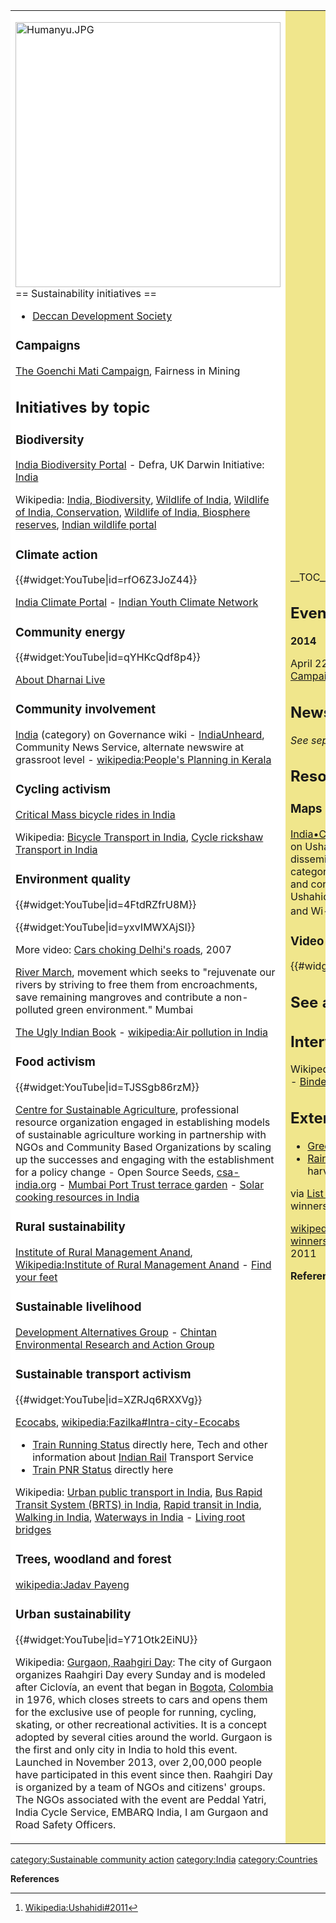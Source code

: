 {| cellpadding="8" cellspacing="0"
|- valign="top" 
| style="background:white" width="52%"|

[[File:Humanyu.JPG|424px]]<br clear=left>
== Sustainability initiatives ==
*[http://www.ddsindia.com/www/default.asp Deccan Development Society]

{{scalocal|India}}

=== Campaigns ===

[http://goenchimati.org/ The Goenchi Mati Campaign], Fairness in Mining

== Initiatives by topic ==

=== Biodiversity ===

[http://indiabiodiversity.org/ India Biodiversity Portal] - Defra, UK Darwin Initiative: [http://darwin.defra.gov.uk/world/country/India/ India]

Wikipedia: [[wikipedia:India#Biodiversity|India, Biodiversity]], [[wikipedia:Wildlife of India|Wildlife of India]], [[wikipedia:Wildlife of India#Conservation|Wildlife of India, Conservation]], [[wikipedia:Wildlife of India#Biosphere reserves|Wildlife of India, Biosphere reserves]], [[wikipedia:Portal:Indian wildlife|Indian wildlife portal]]

=== Climate action ===

{{#widget:YouTube|id=rfO6Z3JoZ44}}

[http://www.indiaclimateportal.org/ India Climate Portal] - [http://iycn.in/ Indian Youth Climate Network]

=== Community energy ===

{{#widget:YouTube|id=qYHKcQdf8p4}}

[http://dharnailive.org/about About Dharnai Live]

=== Community involvement ===

[[wikia:government:category:India|India]] (category) on Governance wiki - [http://indiaunheard.videovolunteers.org/ IndiaUnheard], Community News Service, alternate newswire at grassroot level - [[wikipedia:People's Planning in Kerala]]

=== Cycling activism ===

[[wikia:criticalmass:List of rides#India|Critical Mass bicycle rides in India]]

Wikipedia: [[wikipedia:Transport in India#Bicycle|Bicycle Transport in India]], [[wikipedia:Transport in India#Cycle rickshaw|Cycle rickshaw Transport in India]]

=== Environment quality ===

{{#widget:YouTube|id=4FtdRZfrU8M}}

{{#widget:YouTube|id=yxvIMWXAjSI}}

More video: [https://www.youtube.com/watch?v=4EfT16wF3qY Cars choking Delhi's roads], 2007 

[http://www.rivermarchforindia.org River March], movement which seeks to "rejuvenate our rivers by striving to free them from encroachments, save remaining mangroves and contribute a non-polluted green environment." Mumbai

[http://theuglyindian.com/books/ The Ugly Indian Book] - [[wikipedia:Air pollution in India]]

=== Food activism ===

{{#widget:YouTube|id=TJSSgb86rzM}}

[http://csa-india.org/ Centre for Sustainable Agriculture], professional resource organization engaged in establishing models of sustainable agriculture working in partnership with NGOs and Community Based Organizations by scaling up the successes and engaging with the establishment for a policy change - Open Source Seeds, [http://csa-india.org/what-we-do/open-source-seeds/ csa-india.org] - [[Mumbai Port Trust terrace garden]] - [[Wikia:solarcooking:India|Solar cooking resources in India]]

=== Rural sustainability ===

[https://www.irma.ac.in/ Institute of Rural Management Anand], [[Wikipedia:Institute of Rural Management Anand]] - [http://www.find-your-feet.org/ Find your feet]

=== Sustainable livelihood ===

[http://www.devalt.org/ Development Alternatives Group] - [http://www.chintan-india.org/ Chintan Environmental Research and Action Group]

=== Sustainable transport activism ===

{{#widget:YouTube|id=XZRJq6RXXVg}}

[http://www.ecocabs.org Ecocabs], [[wikipedia:Fazilka#Intra-city-Ecocabs]]

*[http://www.spotyourtrain.info/ Train Running Status] directly here, Tech and other information about [http://enquiry.indianrail.gov.in/ntes/ Indian Rail] Transport Service
*[https://www.pnr-status.info/ Train PNR Status] directly here


Wikipedia: [[wikipedia:Transport in India#Urban public transport|Urban public transport in India]], [[wikipedia:Transport in India#Bus Rapid Transit System (BRTS)|Bus Rapid Transit System (BRTS) in India]], [[wikipedia:Rapid transit in India|Rapid transit in India]], [[wikipedia:Transport in India#Walking|Walking in India]], [[wikipedia:Transport in India#Waterways|Waterways in India]] - [http://www.sanjeevshankar.com/living-root-bridges.html Living root bridges]

=== Trees, woodland and forest ===

[[wikipedia:Jadav Payeng]]

=== Urban sustainability ===

{{#widget:YouTube|id=Y71Otk2EiNU}}

Wikipedia: [[wikipedia:Gurgaon#Raahgiri_Day|Gurgaon, Raahgiri Day]]: The city of Gurgaon organizes Raahgiri Day every Sunday and is modeled after Ciclovía, an event that began in [[Bogota]], [[Colombia]] in 1976, which closes streets to cars and opens them for the exclusive use of people for running, cycling, skating, or other recreational activities. It is a concept adopted by several cities around the world. Gurgaon is the first and only city in India to hold this event. Launched in November 2013, over 2,00,000 people have participated in this event since then. Raahgiri Day is organized by a team of NGOs and citizens' groups. The NGOs associated with the event are Peddal Yatri, India Cycle Service, EMBARQ India, I am Gurgaon and Road Safety Officers.

| style="background:khaki" |

__TOC__

== Events ==

'''2014'''

April 22 - 27 [http://treesindia.indiabiodiversity.org/ Neighbourhood Trees Campaign], India Biodiversity Portal

== News and comment ==

''See separate article:'' [[India news]]

== Resources ==

=== Maps ===

[http://india.cr/ India•CR - India Citizen Reports] runs on Ushahidi since 2011 to collect and disseminate reports in various categories like civic problems, crimes and corruption. TelecomMap.com uses Ushahidi to map 3G network quality and Wi-Fi hotspots. <ref>[[Wikipedia:Ushahidi#2011]]</ref>

=== Video ===

{{#widget:YouTube|id=h20E4m8JFrY}}

== See also ==

{{topic header| default.png | India }}
== Interwiki links ==
Wikipedia: [[wikipedia:India|India]] - [[wikipedia:Sulabh International|Sulabh International]] - [[wikipedia:Bindeshwar Pathak|Bindeshwar Pathak]]

== External links ==
*[http://www.greenpeace.org/india/en/ Greenpeace India]
*[http://www.rainwaterclub.org/ Rainwater Club], rainwater harvesting

via [[List of Ashden Award winners]], winners in India 2002 - 2008

[[wikipedia:List of Ashden Award winners]], winners in India 2009 and 2011


'''References'''
<references/>

|}


{{scaendmenu}}
[[category:Sustainable community action]]
[[category:India]]
[[category:Countries]]

'''References'''
{{Attrib sca ref|India}}
<references/>
